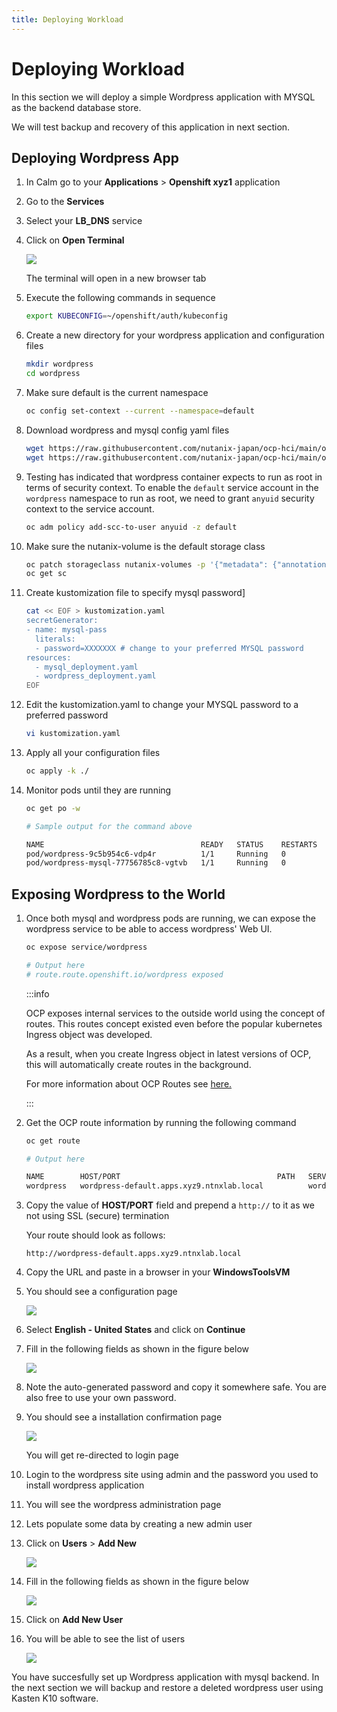 ```yaml
---
title: Deploying Workload
---
```


# Deploying Workload

In this section we will deploy a simple Wordpress application with MYSQL as the backend database store.

We will test backup and recovery of this application in next section.

## Deploying Wordpress App

1.  In Calm go to your **Applications** \> **Openshift xyz1**
    application

2.  Go to the **Services**

3.  Select your **LB_DNS** service

4.  Click on **Open Terminal**

    ![](ocp_wordpress_deploy_images/ocp_lbdns_terminal.png)

    The terminal will open in a new browser tab

5.  Execute the following commands in sequence

    ``` bash
    export KUBECONFIG=~/openshift/auth/kubeconfig
    ```

6.  Create a new directory for your wordpress application and
    configuration files

    ``` bash
    mkdir wordpress 
    cd wordpress
    ```

7.  Make sure default is the current namespace

    ``` bash
    oc config set-context --current --namespace=default
    ```

8.  Download wordpress and mysql config yaml files

    ``` bash
    wget https://raw.githubusercontent.com/nutanix-japan/ocp-hci/main/ocp_wordpress_deploy/mysql_deployment.yaml
    wget https://raw.githubusercontent.com/nutanix-japan/ocp-hci/main/ocp_wordpress_deploy/wordpress_deployment.yaml 
    ```
9.  Testing has indicated that wordpress container expects to run as root in terms of security context. To enable the ``default`` service account in the ``wordpress`` namespace to run as root, we need to grant ``anyuid`` security context to the service account.
    
    ```bash
    oc adm policy add-scc-to-user anyuid -z default
    ```
    
9.  Make sure the nutanix-volume is the default storage class

    ``` bash
    oc patch storageclass nutanix-volumes -p '{"metadata": {"annotations":{"storageclass.kubernetes.io/is-default-class":"true"}}}'
    oc get sc
    ```

10. Create kustomization file to specify mysql password\]

    ``` bash {5}
    cat << EOF > kustomization.yaml
    secretGenerator:
    - name: mysql-pass
      literals:
      - password=XXXXXXX # change to your preferred MYSQL password
    resources:
      - mysql_deployment.yaml
      - wordpress_deployment.yaml
    EOF
    ```

11. Edit the kustomization.yaml to change your MYSQL password to a preferred password

    ``` bash
    vi kustomization.yaml
    ```

12. Apply all your configuration files

    ``` bash
    oc apply -k ./
    ```

13. Monitor pods until they are running

    ``` bash
    oc get po -w
    ```

    ``` bash
    # Sample output for the command above

    NAME                                   READY   STATUS    RESTARTS   AGE
    pod/wordpress-9c5b954c6-vdp4r          1/1     Running   0          3m11s
    pod/wordpress-mysql-77756785c8-vgtvb   1/1     Running   0          3m11s
    ```

## Exposing Wordpress to the World

1. Once both mysql and wordpress pods are running, we can expose the
    wordpress service to be able to access wordpress\' Web UI.

    ``` bash
    oc expose service/wordpress

    # Output here
    # route.route.openshift.io/wordpress exposed
    ```

    :::info
  
    OCP exposes internal services to the outside world using the concept of routes. This routes concept existed even before the popular
    kubernetes Ingress object was developed.

    As a result, when you create Ingress object in latest versions of OCP, this will automatically create routes in the background.

    For more information about OCP Routes see [here.](https://docs.openshift.com/container-platform/3.11/architecture/networking/routes.html)
    
    :::

2. Get the OCP route information by running the following command

    ``` bash
    oc get route

    # Output here

    NAME        HOST/PORT                                   PATH   SERVICES    PORT   TERMINATION   WILDCARD
    wordpress   wordpress-default.apps.xyz9.ntnxlab.local          wordpress   80                   None
    ```

3. Copy the value of **HOST/PORT** field and prepend a `http://` to it as we not using SSL (secure) termination

    Your route should look as follows:

    ``` url
    http://wordpress-default.apps.xyz9.ntnxlab.local
    ```

4. Copy the URL and paste in a browser in your **WindowsToolsVM**

5. You should see a configuration page

    ![](ocp_wordpress_deploy_images/ocp_wp_flash.png)

6. Select **English - United States** and click on **Continue**

7. Fill in the following fields as shown in the figure below

    ![](ocp_wordpress_deploy_images/ocp_wp_config_options.png)

8. Note the auto-generated password and copy it somewhere safe. You are also free to use your own password.

9. You should see a installation confirmation page

    ![](ocp_wordpress_deploy_images/ocp_wp_install_success.png)

    You will get re-directed to login page

10. Login to the wordpress site using admin and the password you used to install wordpress application

24. You will see the wordpress administration page

25. Lets populate some data by creating a new admin user

26. Click on **Users** > **Add New**

    ![](ocp_wordpress_deploy_images/ocp_wp_users_addnew.png)

27. Fill in the following fields as shown in the figure below

    ![](ocp_wordpress_deploy_images/ocp_wp_create_newuser.png)

28. Click on **Add New User**

29. You will be able to see the list of users

    ![](ocp_wordpress_deploy_images/ocp_wp_user_list.png)

You have succesfully set up Wordpress application with mysql backend. In the next section we will backup and restore a deleted wordpress user using Kasten K10 software.
